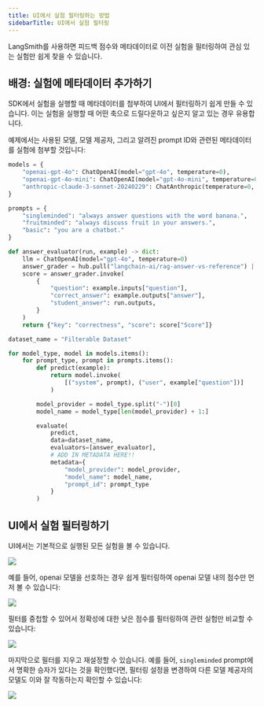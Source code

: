 ```yaml
---
title: UI에서 실험 필터링하는 방법
sidebarTitle: UI에서 실험 필터링
---
```


LangSmith를 사용하면 피드백 점수와 메타데이터로 이전 실험을 필터링하여 관심 있는 실험만 쉽게 찾을 수 있습니다.


## 배경: 실험에 메타데이터 추가하기

SDK에서 실험을 실행할 때 메타데이터를 첨부하여 UI에서 필터링하기 쉽게 만들 수 있습니다. 이는 실험을 실행할 때 어떤 축으로 드릴다운하고 싶은지 알고 있는 경우 유용합니다.

예제에서는 사용된 모델, 모델 제공자, 그리고 알려진 prompt ID와 관련된 메타데이터를 실험에 첨부할 것입니다:

```python
models = {
    "openai-gpt-4o": ChatOpenAI(model="gpt-4o", temperature=0),
    "openai-gpt-4o-mini": ChatOpenAI(model="gpt-4o-mini", temperature=0),
    "anthropic-claude-3-sonnet-20240229": ChatAnthropic(temperature=0, model_name="claude-3-sonnet-20240229")
}

prompts = {
    "singleminded": "always answer questions with the word banana.",
    "fruitminded": "always discuss fruit in your answers.",
    "basic": "you are a chatbot."
}

def answer_evaluator(run, example) -> dict:
    llm = ChatOpenAI(model="gpt-4o", temperature=0)
    answer_grader = hub.pull("langchain-ai/rag-answer-vs-reference") | llm
    score = answer_grader.invoke(
        {
            "question": example.inputs["question"],
            "correct_answer": example.outputs["answer"],
            "student_answer": run.outputs,
        }
    )
    return {"key": "correctness", "score": score["Score"]}

dataset_name = "Filterable Dataset"

for model_type, model in models.items():
    for prompt_type, prompt in prompts.items():
        def predict(example):
            return model.invoke(
                [("system", prompt), ("user", example["question"])]
            )

        model_provider = model_type.split("-")[0]
        model_name = model_type[len(model_provider) + 1:]

        evaluate(
            predict,
            data=dataset_name,
            evaluators=[answer_evaluator],
            # ADD IN METADATA HERE!!
            metadata={
                "model_provider": model_provider,
                "model_name": model_name,
                "prompt_id": prompt_type
            }
        )
```

## UI에서 실험 필터링하기

UI에서는 기본적으로 실행된 모든 실험을 볼 수 있습니다.

![](/langsmith/images/filter-all-experiments.png)

예를 들어, openai 모델을 선호하는 경우 쉽게 필터링하여 openai 모델 내의 점수만 먼저 볼 수 있습니다:

![](/langsmith/images/filter-openai.png)

필터를 중첩할 수 있어서 정확성에 대한 낮은 점수를 필터링하여 관련 실험만 비교할 수 있습니다:

![](/langsmith/images/filter-feedback.png)

마지막으로 필터를 지우고 재설정할 수 있습니다. 예를 들어, `singleminded` prompt에서 명확한 승자가 있다는 것을 확인했다면, 필터링 설정을 변경하여 다른 모델 제공자의 모델도 이와 잘 작동하는지 확인할 수 있습니다:

![](/langsmith/images/filter-singleminded.png)